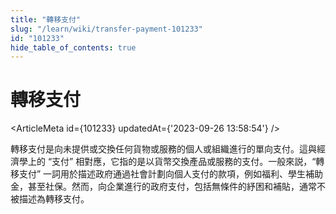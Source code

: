 ```yaml
---
title: "轉移支付"
slug: "/learn/wiki/transfer-payment-101233"
id: "101233"
hide_table_of_contents: true
---
```



# 轉移支付

<ArticleMeta id={101233} updatedAt={'2023-09-26 13:58:54'} />
<div className='border-solid border-b border-t-0 my-4 border-[var(--ifm-color-gray-300)]' />

轉移支付是向未提供或交換任何貨物或服務的個人或組織進行的單向支付。這與經濟學上的 “支付” 相對應，它指的是以貨幣交換產品或服務的支付。一般來説，“轉移支付” 一詞用於描述政府通過社會計劃向個人支付的款項，例如福利、學生補助金，甚至社保。然而，向企業進行的政府支付，包括無條件的紓困和補貼，通常不被描述為轉移支付。
